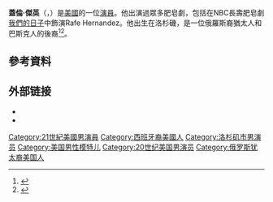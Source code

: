 {{Infobox person
|image = Galen Gering.jpg
|caption= 
| name = Galen Gering
| birth_date = {{Birth date and age|1971|2|13}}
| birth_name = Galen Laius Gering
| birth_place = [[洛杉磯|洛杉磯]]
| spouse = {{marriage|Jenna Hudlett Gering|2000}} 
| children = 2
| occupation = 演員
| years_active = 1999–現在
}}
'''蓋倫·傑英'''（{{lang-en|Galen Gering}}，{{bd|1971年|2月13日||}}）是[[美國|美國]]的一位[[演員|演員]]。他出演過眾多肥皂劇，包括在NBC長壽肥皂劇[[我們的日子|我們的日子]]中飾演Rafe Hernandez。他出生在洛杉磯，是一位俄羅斯裔猶太人和巴斯克人的後裔<ref>{{cite web |url=http://tvguide.ca/Soaps/Features/Articles/090722_galen_gering_NB |title=Interview: 'Days of our Lives' Galen Gering | Sympatico.ca TV Guide |publisher=Tvguide.ca |date= |accessdate=2010-07-19 |archiveurl=https://web.archive.org/web/20110718164329/http://tvguide.ca/Soaps/Features/Articles/090722_galen_gering_NB |archivedate=2011-07-18 |deadurl=yes }}</ref><ref>{{cite web|url=http://www.theromanceclub.com/authors/lauramillsalcott/galeninterview.htm |title=Interview with Galen Gering |publisher=Theromanceclub.com |date= |accessdate=2010-07-19}}</ref>。

==參考資料==
{{reflist}}

== 外部链接 ==
*{{official website|http://www.galengering.com/}}
*{{IMDb name|0004955}}

{{DEFAULTSORT:Gering, Galen}}
[[Category:21世紀美國男演員|Category:21世紀美國男演員]]
[[Category:西班牙裔美國人|Category:西班牙裔美國人]]
[[Category:洛杉矶市男演员|Category:洛杉矶市男演员]]
[[Category:美国男性模特儿|Category:美国男性模特儿]]
[[Category:20世纪美国男演员|Category:20世纪美国男演员]]
[[Category:俄罗斯犹太裔美国人|Category:俄罗斯犹太裔美国人]]